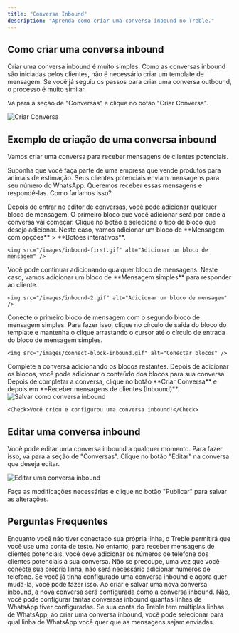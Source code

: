 ```yaml
---
title: "Conversa Inbound"
description: "Aprenda como criar uma conversa inbound no Treble."
---
```


## Como criar uma conversa inbound

Criar uma conversa inbound é muito simples. Como as conversas inbound são iniciadas pelos clientes, não é necessário criar um template de mensagem. Se você já seguiu os passos para criar uma conversa outbound, o processo é muito similar.

Vá para a seção de "Conversas" e clique no botão "Criar Conversa".

<img src="/images/create-convo.gif" alt="Criar Conversa" />

## Exemplo de criação de uma conversa inbound

Vamos criar uma conversa para receber mensagens de clientes potenciais.

Suponha que você faça parte de uma empresa que vende produtos para animais de estimação. Seus clientes potenciais enviam mensagens para seu número do WhatsApp. Queremos receber essas mensagens e respondê-las. Como faríamos isso?

<Steps>
  <Step title="Adicionar blocos de mensagens">
    Depois de entrar no editor de conversas, você pode adicionar qualquer bloco de mensagem. O primeiro bloco que você adicionar será por onde a conversa vai começar. Clique no botão <Icon icon="plus" iconType="solid" /> e selecione o tipo de bloco que deseja adicionar. Neste caso, vamos adicionar um bloco de **Mensagem com opções** > **Botões interativos**.

    <img src="/images/inbound-first.gif" alt="Adicionar um bloco de mensagem" />
  </Step>
  <Step title="Adicionar blocos de mensagens adicionais">
    Você pode continuar adicionando qualquer bloco de mensagens. Neste caso, vamos adicionar um bloco de **Mensagem simples** para responder ao cliente.

    <img src="/images/inbound-2.gif" alt="Adicionar um bloco de mensagem" />
  </Step>
  <Step title="Conectar blocos">
    Conecte o primeiro bloco de mensagem com o segundo bloco de mensagem simples. Para fazer isso, clique no círculo de saída do bloco do template e mantenha o clique arrastando o cursor até o círculo de entrada do bloco de mensagem simples.

    <img src="/images/connect-block-inbound.gif" alt="Conectar blocos" />
  </Step>
  <Step title="Completar a conversa">
    Complete a conversa adicionando os blocos restantes. Depois de adicionar os blocos, você pode adicionar o conteúdo dos blocos para sua conversa.
  </Step>
  <Step title="Salvar como conversa inbound">
    Depois de completar a conversa, clique no botão **Criar Conversa** e depois em **Receber mensagens de clientes (Inbound)**.
    <img src="/images/save-as-inbound.gif" alt="Salvar como conversa inbound" />

    <Check>Você criou e configurou uma conversa inbound!</Check>
  </Step>
</Steps>

## Editar uma conversa inbound

Você pode editar uma conversa inbound a qualquer momento. Para fazer isso, vá para a seção de "Conversas". Clique no botão "Editar" <Icon icon="pencil" iconType="solid" /> na conversa que deseja editar.

<img src="/images/sample-edit.png" alt="Editar uma conversa inbound" />

Faça as modificações necessárias e clique no botão "Publicar" para salvar as alterações.

## Perguntas Frequentes

<AccordionGroup>
  <Accordion title="Estou usando uma conta de teste, por que preciso adicionar números de telefone?">
    Enquanto você não tiver conectado sua própria linha, o Treble permitirá que você use uma conta de teste. No entanto, para receber mensagens de clientes potenciais, você deve adicionar os números de telefone dos clientes potenciais à sua conversa. Não se preocupe, uma vez que você conecte sua própria linha, não será necessário adicionar números de telefone.
  </Accordion>
  <Accordion title="O que acontece se eu tinha configurado uma conversa inbound e agora quero mudá-la?">
    Se você já tinha configurado uma conversa inbound e agora quer mudá-la, você pode fazer isso. Ao criar e salvar uma nova conversa inbound, a nova conversa será configurada como a conversa inbound.
  </Accordion>
  <Accordion title="Só posso configurar uma conversa inbound?">
    Não, você pode configurar tantas conversas inbound quantas linhas de WhatsApp tiver configuradas. Se sua conta do Treble tem múltiplas linhas de WhatsApp, ao criar uma conversa inbound, você pode selecionar para qual linha de WhatsApp você quer que as mensagens sejam enviadas.
  </Accordion>
</AccordionGroup> 